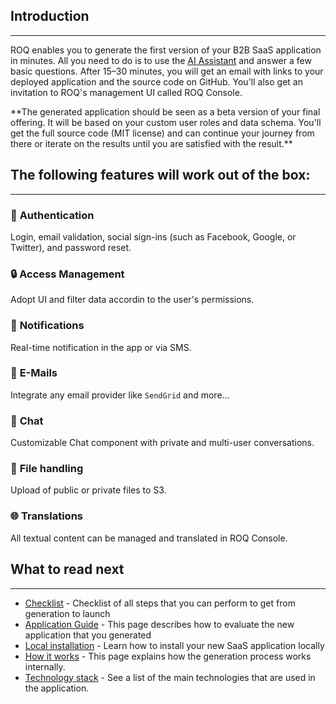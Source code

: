
## Introduction
__________________

ROQ enables you to generate the first version of your B2B SaaS application in minutes. All you need to do is to
use the [AI Assistant](https://app.roq.ai/) and answer a few basic questions. After 15–30 minutes, you will get an email
with links to your deployed application and the source code on GitHub. You'll also get an invitation to ROQ's management
UI called ROQ Console.

<Callout emoji="💡">
  **The generated application should be seen as a beta version of your final offering. It will be based on your custom user
  roles and data schema. You'll get the full source code (MIT license) and can continue your journey from there or 
  iterate on the results until you are satisfied with the result.**
</Callout>

[//]: # (TODO show pictures)

## The following **features** will work out of the box:
_______________________________________________________

<Steps>
 
### 🔑 **Authentication**
 
Login, email validation, social sign-ins (such as Facebook, Google, or Twitter), and password reset.
 
### 🔒 **Access Management**
 
Adopt UI and filter data accordin to the user's permissions.

### 🔔 **Notifications**

Real-time notification in the app or via SMS.

### 📧 **E-Mails**

Integrate any email provider like `SendGrid` and more...

### 💬 **Chat**

Customizable Chat component with private and multi-user conversations.

### 📂 **File handling**

Upload of public or private files to S3.

### 🌐 **Translations**

All textual content can be managed and translated in ROQ Console.

</Steps>

## What to read next
_____________________

* [Checklist](/getting-started) - Checklist of all steps that you can perform to get from generation to launch
* [Application Guide](/getting-started/app-guide) - This page describes how to evaluate the new application that you generated
* [Local installation](/getting-started/installation) - Learn how to install your new SaaS application locally 
* [How it works](/getting-started/how-it-works) - This page explains how the generation process works internally.
* [Technology stack](/getting-started/technology-stack) - See a list of the main technologies that are used in the 
  application.

[//]: # ()

[//]: # (ROQ provides fundamental features that every web application needs, like user & access management, file handling, and)

[//]: # (notifications. It enables teams to focus on their unique features instead of building the basic functionalities)

[//]: # (repeatedly.)

[//]: # ()

[//]: # (Usually a feature consits of different elements:)

[//]: # ()

[//]: # (- When using a ROQ feature, you can use our **React UI Components** and drag these into your app. You can adjust the)

[//]: # (  styling)

[//]: # (  and options to your needs, so it looks like a seamless experience to your users.)

[//]: # (- Behind the scenes, the UI components use out **GraphQL APIs** &#40;or socket connection for Chat&#41;. With the APIs you can)

[//]: # (  trigger commands)

[//]: # (  &#40;e.g. sending a notification&#41;, seamlessly integrate data into your own app &#40;e.g. for user management&#41;, or even build)

[//]: # (  your own UI)

[//]: # (  components.)

[//]: # (- You can configure the behavior and business logic, as well as connect external tools and integrations, by using **ROQ)

[//]: # (  Console**)

[//]: # (- Behind the scenes, **ROQ Platform** is our own application contains all business logic, persistance layer etc.)

[//]: # ()

[//]: # (For security reasons, only our authentication feature ROQ Auth works differently: You can completely style it in ROQ)

[//]: # (Console and it)

[//]: # (is operated by us.)

[//]: # ()

[//]: # (Ready to go? The best way to start is to check out the [Installation Guides]&#40;/getting-started&#41;.)

[//]: # ()

[//]: # (<Callout type="warning" emoji="🦸">)

[//]: # (Once you're ready to go and want to move forward, but feel like it does not move forward as quickly as you wish, something is wrong.)

[//]: # (Then please head over to our [Community Slack]&#40;https://join.slack.com/t/roq-community/shared_invite/zt-1ly20yqpg-K03kNGxN1C7G1C0rr3TlSQ&#41; and get)

[//]: # (instant responses from our engineers. )

[//]: # (</Callout>)

[//]: # ()

[//]: # ({/* ROQ is based on the observation that most modern SaaS applications have the same main features. Although these)

[//]: # (commodities alone won't make you unique, users still expect them, so you should offer them early. The challenge is that)

[//]: # (these commodities are hard to implement and could easily waste your time and engineering capacity. */})

[//]: # ()

[//]: # ({/*)

[//]: # ()

[//]: # (## How does ROQ work?)

[//]: # ()

[//]: # (ROQ consists of two main parts: **Functional UI Components** and a **Headless ROQ Platform**)

[//]: # ()

[//]: # (### Functional UI Components)

[//]: # ()

[//]: # (ROQ provides a set of **fully-functional and highly customizable UI components** that you can easily integrate into your)

[//]: # (application.)

[//]: # ()

[//]: # (### Headless ROQ Platform)

[//]: # ()

[//]: # (ROQ Platform represents the backend for the UI components. In addition, ROQ Platform provides)

[//]: # (GraphQL APIs that you can leverage to build your custom logic.)

[//]: # ()

[//]: # (*/})

[//]: # ()
